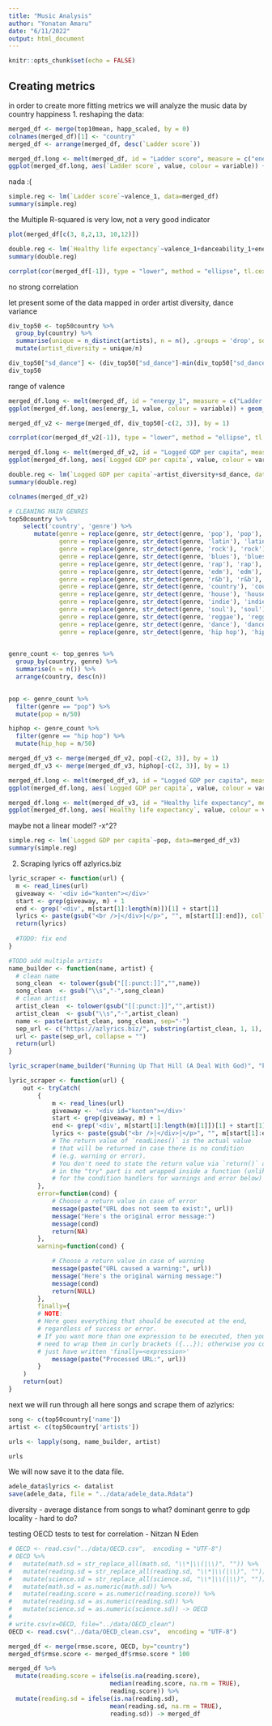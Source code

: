 ```yaml
---
title: "Music Analysis"
author: "Yonatan Amaru"
date: "6/11/2022"
output: html_document
---
```


```r
knitr::opts_chunk$set(echo = FALSE)
```
## Creating metrics
in order to create more fitting metrics we will analyze the music data by country happiness
1. reshaping the data:
```r
merged_df <- merge(top10mean, happ_scaled, by = 0)
colnames(merged_df)[1] <- "country"
merged_df <- arrange(merged_df, desc(`Ladder score`))
```

```r
merged_df.long <- melt(merged_df, id = "Ladder score", measure = c("energy_1", "valence_1", "danceability_1", "acousticness_1"))
ggplot(merged_df.long, aes(`Ladder score`, value, colour = variable)) + geom_point() + geom_smooth(method='lm', formula= y~x)
```

nada :(

```r
simple.reg <- lm(`Ladder score`~valence_1, data=merged_df)
summary(simple.reg)
```
the Multiple R-squared is very low, not a very good indicator

```r
plot(merged_df[c(3, 8,2,13, 10,12)])
```
```r
double.reg <- lm(`Healthy life expectancy`~valence_1+danceability_1+energy_1, data=merged_df)
summary(double.reg)
```

```r
corrplot(cor(merged_df[-1]), type = "lower", method = "ellipse", tl.cex = 0.9)
```
no strong correlation

let present some of the data mapped in order
artist diversity, dance variance

```r
div_top50 <- top50country %>%
  group_by(country) %>% 
  summarise(unique = n_distinct(artists), n = n(), .groups = 'drop', sd_dance=sd(danceability)) %>% 
  mutate(artist_diversity = unique/n)

div_top50["sd_dance"] <- (div_top50["sd_dance"]-min(div_top50["sd_dance"]))/(max(div_top50["sd_dance"])-min(div_top50["sd_dance"])) 
div_top50
```
range of valence
```r

merged_df.long <- melt(merged_df, id = "energy_1", measure = c("Ladder score", "Healthy life expectancy", "Freedom to make life choices"))
ggplot(merged_df.long, aes(energy_1, value, colour = variable)) + geom_point() + geom_smooth(method='lm', formula= y~x)

```
```r
merged_df_v2 <- merge(merged_df, div_top50[-c(2, 3)], by = 1)
```
```r
corrplot(cor(merged_df_v2[-1]), type = "lower", method = "ellipse", tl.cex = 0.9)
```
```r
merged_df.long <- melt(merged_df_v2, id = "Logged GDP per capita", measure = c("sd_dance", "artist_diversity"))
ggplot(merged_df.long, aes(`Logged GDP per capita`, value, colour = variable)) + geom_point() + geom_smooth(method='lm', formula= y~x)
```

```r
double.reg <- lm(`Logged GDP per capita`~artist_diversity+sd_dance, data=merged_df_v2)
summary(double.reg)
```

```r
colnames(merged_df_v2)
```
```r
# CLEANING MAIN GENRES
top50country %>% 
    select('country', 'genre') %>%
       mutate(genre = replace(genre, str_detect(genre, 'pop'), 'pop'),
              genre = replace(genre, str_detect(genre, 'latin'), 'latin'),
              genre = replace(genre, str_detect(genre, 'rock'), 'rock'),
              genre = replace(genre, str_detect(genre, 'blues'), 'blues'),
              genre = replace(genre, str_detect(genre, 'rap'), 'rap'),
              genre = replace(genre, str_detect(genre, 'edm'), 'edm'),
              genre = replace(genre, str_detect(genre, 'r&b'), 'r&b'),
              genre = replace(genre, str_detect(genre, 'country'), 'country'),
              genre = replace(genre, str_detect(genre, 'house'), 'house'),
              genre = replace(genre, str_detect(genre, 'indie'), 'indie'),
              genre = replace(genre, str_detect(genre, 'soul'), 'soul'),
              genre = replace(genre, str_detect(genre, 'reggae'), 'reggaeton'),
              genre = replace(genre, str_detect(genre, 'dance'), 'dance'),
              genre = replace(genre, str_detect(genre, 'hip hop'), 'hip hop')) -> top_genres
  
```

```r
genre_count <- top_genres %>%
  group_by(country, genre) %>%
  summarise(n = n()) %>%
  arrange(country, desc(n)) 
  

pop <- genre_count %>% 
  filter(genre == "pop") %>%
  mutate(pop = n/50)

hiphop <- genre_count %>% 
  filter(genre == "hip hop") %>%
  mutate(hip_hop = n/50)

```
```r
merged_df_v3 <- merge(merged_df_v2, pop[-c(2, 3)], by = 1)
merged_df_v3 <- merge(merged_df_v3, hiphop[-c(2, 3)], by = 1)
```

```r
merged_df.long <- melt(merged_df_v3, id = "Logged GDP per capita", measure = c("pop"))
ggplot(merged_df.long, aes(`Logged GDP per capita`, value, colour = variable)) + geom_point() + geom_smooth(method='lm', formula= y~x)
```
```r
merged_df.long <- melt(merged_df_v3, id = "Healthy life expectancy", measure = c("hip_hop"))
ggplot(merged_df.long, aes(`Healthy life expectancy`, value, colour = variable)) + geom_point() + geom_smooth(method='lm', formula= y~x)
```

maybe not a linear model? -x^2?


```r
simple.reg <- lm(`Logged GDP per capita`~pop, data=merged_df_v3)
summary(simple.reg)
```

2. Scraping lyrics off azlyrics.biz

```r

lyric_scraper <- function(url) {
  m <- read_lines(url)
  giveaway <- '<div id="konten"></div>'
  start <- grep(giveaway, m) + 1
  end <- grep('<div', m[start[1]:length(m)])[1] + start[1]
  lyrics <- paste(gsub("<br />|</div>|</p>", "", m[start[1]:end]), collapse = " ")
  return(lyrics)
  
  #TODO: fix end
}

#TODO add multiple artists
name_builder <- function(name, artist) {
  # clean name
  song_clean  <- tolower(gsub("[[:punct:]]","",name))
  song_clean  <- gsub("\\s","-",song_clean)
  # clean artist
  artist_clean  <- tolower(gsub("[[:punct:]]","",artist))
  artist_clean  <- gsub("\\s","-",artist_clean)
  name <- paste(artist_clean, song_clean, sep="-")
  sep_url <- c("https://azlyrics.biz/", substring(artist_clean, 1, 1), "/", artist_clean, "-lyrics/", name, "-lyrics/")
  url <- paste(sep_url, collapse = "")
  return(url)
}
```

```r
lyric_scraper(name_builder("Running Up That Hill (A Deal With God)", "kate bush"))
```
```r

lyric_scraper <- function(url) {
    out <- tryCatch(
        {
            m <- read_lines(url)
            giveaway <- '<div id="konten"></div>'
            start <- grep(giveaway, m) + 1
            end <- grep('<div', m[start[1]:length(m)[1]])[1] + start[1]
            lyrics <- paste(gsub("<br />|</div>|</p>", "", m[start[1]:end]), collapse = " ")
            # The return value of `readLines()` is the actual value 
            # that will be returned in case there is no condition 
            # (e.g. warning or error). 
            # You don't need to state the return value via `return()` as code 
            # in the "try" part is not wrapped inside a function (unlike that
            # for the condition handlers for warnings and error below)
        },
        error=function(cond) {
            # Choose a return value in case of error
            message(paste("URL does not seem to exist:", url))
            message("Here's the original error message:")
            message(cond)
            return(NA)
        },
        warning=function(cond) {

            # Choose a return value in case of warning
            message(paste("URL caused a warning:", url))
            message("Here's the original warning message:")
            message(cond)
            return(NULL)
        },
        finally={
        # NOTE:
        # Here goes everything that should be executed at the end,
        # regardless of success or error.
        # If you want more than one expression to be executed, then you 
        # need to wrap them in curly brackets ({...}); otherwise you could
        # just have written 'finally=<expression>' 
            message(paste("Processed URL:", url))
        }
    )    
    return(out)
}
```


next we will run through all here songs and scrape them of azlyrics:
```r
song <- c(top50country['name'])
artist <- c(top50country['artists'])

urls <- lapply(song, name_builder, artist)
```
```r
urls
```



We will now save it to the data file.
```r
adele_data$lyrics <- datalist
save(adele_data, file = "../data/adele_data.Rdata")
```

diversity - average distance from songs to what?
dominant genre to gdp
locality - hard to do?

testing OECD tests to test for correlation - Nitzan N Eden

```r
# OECD <- read.csv("../data/OECD.csv",  encoding = "UTF-8")
# OECD %>%
#   mutate(math.sd = str_replace_all(math.sd, "\\*|\\(|\\)", "")) %>%
#   mutate(reading.sd = str_replace_all(reading.sd, "\\*|\\(|\\)", "")) %>%
#   mutate(science.sd = str_replace_all(science.sd, "\\*|\\(|\\)", "")) %>%
#   mutate(math.sd = as.numeric(math.sd)) %>%
#   mutate(reading.score = as.numeric(reading.score)) %>%
#   mutate(reading.sd = as.numeric(reading.sd)) %>%
#   mutate(science.sd = as.numeric(science.sd)) -> OECD
# 
# write.csv(x=OECD, file="../data/OECD_clean")
OECD <- read.csv("../data/OECD_clean.csv",  encoding = "UTF-8")
```

```r
merged_df <- merge(rmse.score, OECD, by="country")
merged_df$rmse.score <- merged_df$rmse.score * 100

merged_df %>%
  mutate(reading.score = ifelse(is.na(reading.score),
                            median(reading.score, na.rm = TRUE), 
                            reading.score)) %>%
  mutate(reading.sd = ifelse(is.na(reading.sd),
                            mean(reading.sd, na.rm = TRUE), 
                            reading.sd)) -> merged_df
  
  
```

